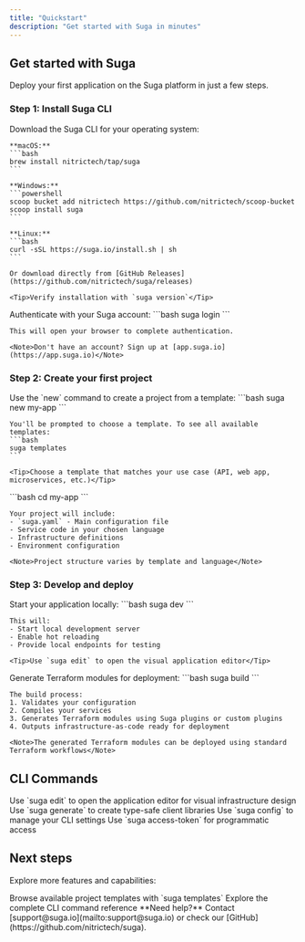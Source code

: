 ```yaml
---
title: "Quickstart"
description: "Get started with Suga in minutes"
---
```


## Get started with Suga

Deploy your first application on the Suga platform in just a few steps.

### Step 1: Install Suga CLI

<AccordionGroup>
  <Accordion icon="download" title="Install the Suga CLI">
    Download the Suga CLI for your operating system:
    
    **macOS:**
    ```bash
    brew install nitrictech/tap/suga
    ```
    
    **Windows:**
    ```powershell
    scoop bucket add nitrictech https://github.com/nitrictech/scoop-bucket
    scoop install suga
    ```
    
    **Linux:**
    ```bash
    curl -sSL https://suga.io/install.sh | sh
    ```
    
    Or download directly from [GitHub Releases](https://github.com/nitrictech/suga/releases)
    
    <Tip>Verify installation with `suga version`</Tip>
  </Accordion>
  <Accordion icon="user" title="Login to Suga">
    Authenticate with your Suga account:
    ```bash
    suga login
    ```
    
    This will open your browser to complete authentication.
    
    <Note>Don't have an account? Sign up at [app.suga.io](https://app.suga.io)</Note>
  </Accordion>
</AccordionGroup>

### Step 2: Create your first project

<AccordionGroup>
  <Accordion icon="folder" title="Create a new project">
    Use the `new` command to create a project from a template:
    ```bash
    suga new my-app
    ```
    
    You'll be prompted to choose a template. To see all available templates:
    ```bash
    suga templates
    ```
    
    <Tip>Choose a template that matches your use case (API, web app, microservices, etc.)</Tip>
  </Accordion>
  <Accordion icon="code" title="Explore the project structure">
    ```bash
    cd my-app
    ```
    
    Your project will include:
    - `suga.yaml` - Main configuration file
    - Service code in your chosen language
    - Infrastructure definitions
    - Environment configuration
    
    <Note>Project structure varies by template and language</Note>
  </Accordion>
</AccordionGroup>

### Step 3: Develop and deploy

<AccordionGroup>
  <Accordion icon="play" title="Run in development mode">
    Start your application locally:
    ```bash
    suga dev
    ```
    
    This will:
    - Start local development server
    - Enable hot reloading
    - Provide local endpoints for testing
    
    <Tip>Use `suga edit` to open the visual application editor</Tip>
  </Accordion>
  <Accordion icon="hammer" title="Build for deployment">
    Generate Terraform modules for deployment:
    ```bash
    suga build
    ```
    
    The build process:
    1. Validates your configuration
    2. Compiles your services
    3. Generates Terraform modules using Suga plugins or custom plugins
    4. Outputs infrastructure-as-code ready for deployment
    
    <Note>The generated Terraform modules can be deployed using standard Terraform workflows</Note>
  </Accordion>
</AccordionGroup>

## CLI Commands

<CardGroup cols={2}>

<Card title="Visual Editor" icon="pen-to-square" href="/quickstart">
  Use `suga edit` to open the application editor for visual infrastructure design
</Card>

<Card title="Generate Client Libraries" icon="code" href="/quickstart">
  Use `suga generate` to create type-safe client libraries
</Card>

<Card title="Manage Configuration" icon="gear" href="/quickstart">
  Use `suga config` to manage your CLI settings
</Card>

<Card title="Get Access Token" icon="key" href="/quickstart">
  Use `suga access-token` for programmatic access
</Card>

</CardGroup>

## Next steps

Explore more features and capabilities:

<CardGroup cols={2}>

<Card title="Templates" icon="layer-group" href="/quickstart">
  Browse available project templates with `suga templates`
</Card>

<Card title="CLI Reference" icon="terminal" href="/cli-reference/introduction">
  Explore the complete CLI command reference
</Card>

</CardGroup>

<Note>
  **Need help?** Contact [support@suga.io](mailto:support@suga.io) or check our [GitHub](https://github.com/nitrictech/suga).
</Note>
